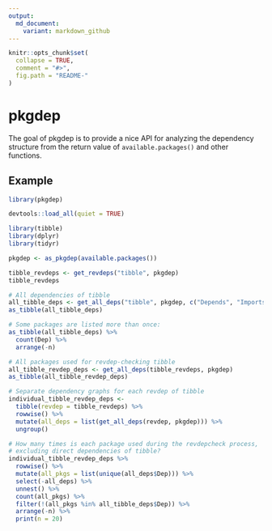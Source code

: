 ```yaml
---
output:
  md_document:
    variant: markdown_github
---
```


<!-- README.md is generated from README.Rmd. Please edit that file -->

```r
knitr::opts_chunk$set(
  collapse = TRUE,
  comment = "#>",
  fig.path = "README-"
)
```

# pkgdep

The goal of pkgdep is to provide a nice API for analyzing the dependency structure from the return value of `available.packages()` and other functions.

## Example

```r
library(pkgdep)
```


```r
devtools::load_all(quiet = TRUE)
```

```r
library(tibble)
library(dplyr)
library(tidyr)
```

```r
pkgdep <- as_pkgdep(available.packages())

tibble_revdeps <- get_revdeps("tibble", pkgdep)
tibble_revdeps

# All dependencies of tibble
all_tibble_deps <- get_all_deps("tibble", pkgdep, c("Depends", "Imports"))
as_tibble(all_tibble_deps)

# Some packages are listed more than once:
as_tibble(all_tibble_deps) %>% 
  count(Dep) %>% 
  arrange(-n)

# All packages used for revdep-checking tibble
all_tibble_revdep_deps <- get_all_deps(tibble_revdeps, pkgdep)
as_tibble(all_tibble_revdep_deps)

# Separate dependency graphs for each revdep of tibble
individual_tibble_revdep_deps <-
  tibble(revdep = tibble_revdeps) %>%
  rowwise() %>% 
  mutate(all_deps = list(get_all_deps(revdep, pkgdep))) %>%
  ungroup()

# How many times is each package used during the revdepcheck process,
# excluding direct dependencies of tibble?
individual_tibble_revdep_deps %>%
  rowwise() %>%
  mutate(all_pkgs = list(unique(all_deps$Dep))) %>%
  select(-all_deps) %>%
  unnest() %>%
  count(all_pkgs) %>%
  filter(!(all_pkgs %in% all_tibble_deps$Dep)) %>%
  arrange(-n) %>%
  print(n = 20)
```

